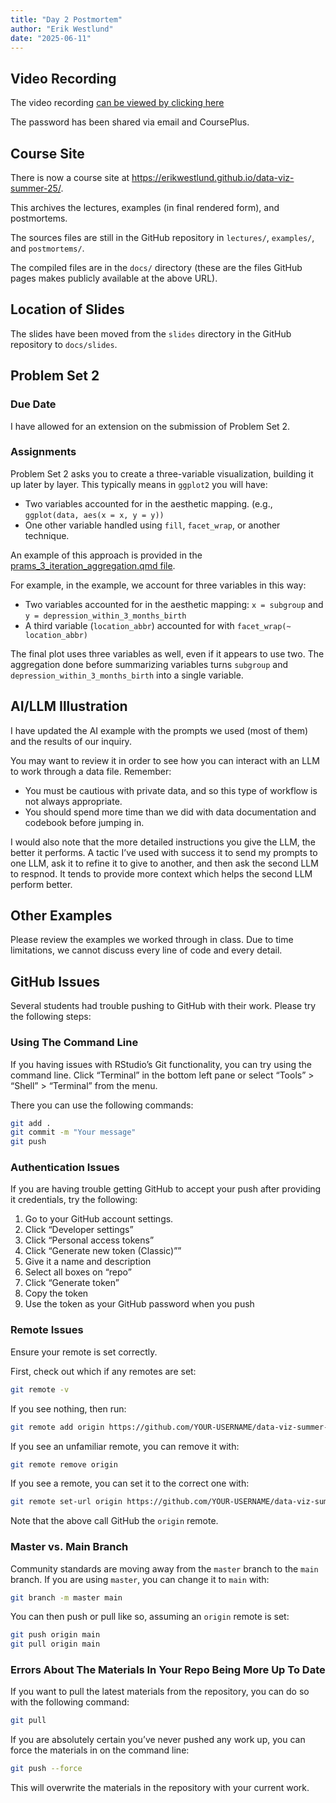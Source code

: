 ```yaml
---
title: "Day 2 Postmortem"
author: "Erik Westlund"
date: "2025-06-11"
---
```


## Video Recording

The video recording [can be viewed by clicking here](https://jhjhm.zoom.us/rec/share/HhTXFk69-XPlbo1TGSyGcYGYCiRsvkiYm9ZwdRrBLGYVQBuoYMA0PUHBR5IRJnui.97NsHCa-dX-oe57m?startTime=1749647293000)

The password has been shared via email and CoursePlus.

## Course Site

There is now a course site at [https://erikwestlund.github.io/data-viz-summer-25/](https://erikwestlund.github.io/data-viz-summer-25/).

This archives the lectures, examples (in final rendered form), and postmortems.

The sources files are still in the GitHub repository in `lectures/`, `examples/`, and `postmortems/`.

The compiled files are in the `docs/` directory (these are the files GitHub pages makes publicly available at the above URL).

## Location of Slides

The slides have been moved from the `slides` directory in the GitHub repository to `docs/slides`.

## Problem Set 2

### Due Date

I have allowed for an extension on the submission of Problem Set 2.

### Assignments
 
Problem Set 2 asks you to create a three-variable visualization, building it up later by layer. This typically means in `ggplot2` you will have:

* Two variables accounted for in the aesthetic mapping. (e.g., `ggplot(data, aes(x = x, y = y))`
* One other variable handled using `fill`, `facet_wrap`, or another technique.

An example of this approach is provided in the [prams_3_iteration_aggregation.qmd file](https://erikwestlund.github.io/data-viz-summer-25/examples/prams_3_iteration_aggregation.html).

For example, in the example, we account for three variables in this way:

* Two variables accounted for in the aesthetic mapping: `x = subgroup` and `y = depression_within_3_months_birth`
* A third variable (`location_abbr`) accounted for with `facet_wrap(~ location_abbr)`

The final plot uses three variables as well, even if it appears to use two.  The aggregation done before summarizing variables turns `subgroup` and `depression_within_3_months_birth` into a single variable.



## AI/LLM Illustration

I have updated the AI example with the prompts we used (most of them) and the results of our inquiry.  

You may want to review it in order to see how you can interact with an LLM to work through a data file. Remember:

* You must be cautious with private data, and so this type of workflow is not always appropriate.
* You should spend more time than we did with data documentation and codebook before jumping in.

I would also note that the more detailed instructions you give the LLM, the better it performs. A tactic I've used with success it to send my prompts to one LLM, ask it to refine it to give to another, and then ask the second LLM to respnod. It tends to provide more context which helps the second LLM perform better.

## Other Examples

Please review the examples we worked through in class. Due to time limitations, we cannot discuss every line of code and every detail.

## GitHub Issues

Several students had trouble pushing to GitHub with their work.  Please try the following steps:

### Using The Command Line

If you having issues with RStudio's Git functionality, you can try using the command line. Click "Terminal" in the bottom left pane or select "Tools" > "Shell" > "Terminal" from the menu.

There you can use the following commands:

```bash
git add .
git commit -m "Your message"
git push
```

### Authentication Issues

If you are having trouble getting GitHub to accept your push after providing it credentials, try the following:

1. Go to your GitHub account settings.
2. Click "Developer settings"
3. Click "Personal access tokens"
4. Click "Generate new token (Classic)""
5. Give it a name and description
6. Select all boxes on "repo"
7. Click "Generate token"
8. Copy the token
9. Use the token as your GitHub password when you push


### Remote Issues

Ensure your remote is set correctly.

First, check out which if any remotes are set:

```bash
git remote -v
```

If you see nothing, then run:

```bash
git remote add origin https://github.com/YOUR-USERNAME/data-viz-summer-25.git
```

If you see an unfamiliar remote, you can remove it with:

```bash
git remote remove origin
```

If you see a remote, you can set it to the correct one with:

```bash
git remote set-url origin https://github.com/YOUR-USERNAME/data-viz-summer-25.git
```

Note that the above call GitHub the `origin` remote.

### Master vs. Main Branch

Community standards are moving away from the `master` branch to the `main` branch.  If you are using `master`, you can change it to `main` with:

```bash
git branch -m master main
```

You can then push or pull like so, assuming an `origin` remote is set:

```bash
git push origin main
git pull origin main
```


### Errors About The Materials In Your Repo Being More Up To Date

If you want to pull the latest materials from the repository, you can do so with the following command:

```bash
git pull
```

If you are absolutely certain you've never pushed any work up, you can force the materials in on the command line:

```bash
git push --force
```


This will overwrite the materials in the repository with your current work.

